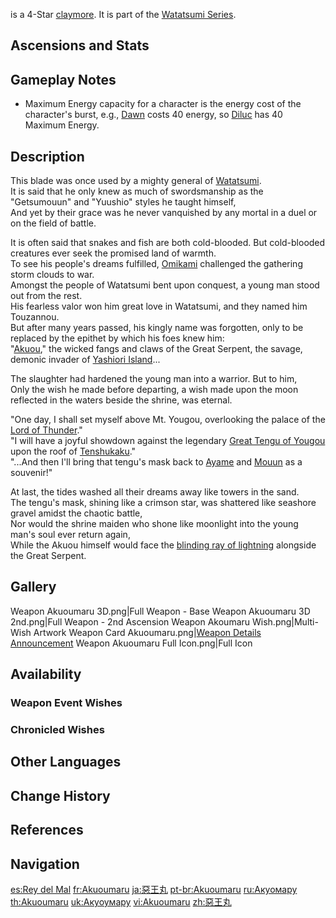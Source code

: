 {{Weapon Infobox
|title          = Aku&shy;ou&shy;maru
|id             = 12416
|image          = <gallery>
Weapon Akuoumaru.png|Base
Weapon Akuoumaru 2nd.png|2nd Ascension
</gallery>
|type           = Claymore
|releaseDate    = 2021-10-13
|quality        = 4
|base_atk       = 42
|2nd_stat_type  = ATK
|2nd_stat       = 9%
|series         = Watatsumi
|passive        = Watatsumi Wavewalker
|effect         = For every point of the entire party's combined maximum Energy capacity, the Elemental Burst DMG of the character equipping this weapon is increased by (var1)%. A maximum of (var2)% increased Elemental Burst DMG can be achieved this way.
|eff_rank1_var1 = 0.12
|eff_rank2_var1 = 0.15
|eff_rank3_var1 = 0.18
|eff_rank4_var1 = 0.21
|eff_rank5_var1 = 0.24
|eff_rank1_var2 = 40
|eff_rank2_var2 = 50
|eff_rank3_var2 = 60
|eff_rank4_var2 = 70
|eff_rank5_var2 = 80
|eff_att1       = Elemental Burst DMG Bonus
|eff_att2       = Energy
|obtain         = Weapon Event Wishes
}}
{{Description|The beloved sword of the legendary "[[Akuou]]." The blade is huge and majestic, but is surprisingly easy to wield.}}
{{Lang|'''Akuoumaru'''|ja=惡王丸|ja_rm=Akuou-maru}} is a 4-Star [[claymore]]. It is part of the [[Watatsumi Series]].

==Ascensions and Stats==
{{Weapon Ascensions and Stats
|ascendMat1 = Coral Branch of a Distant Sea
|ascendMat2 = Jeweled Branch of a Distant Sea
|ascendMat3 = Jade Branch of a Distant Sea
|ascendMat4 = Golden Branch of a Distant Sea
|bossMat1   = Concealed Claw
|bossMat2   = Concealed Unguis
|bossMat3   = Concealed Talon
|commonMat1 = Old Handguard
|commonMat2 = Kageuchi Handguard
|commonMat3 = Famed Handguard
}}

==Gameplay Notes==
* Maximum Energy capacity for a character is the energy cost of the character's burst, e.g., [[Dawn]] costs 40 energy, so [[Diluc]] has 40 Maximum Energy.

==Description==
This blade was once used by a mighty general of [[Watatsumi Island|Watatsumi]].<br>
It is said that he only knew as much of swordsmanship as the "Getsumouun" and "Yuushio" styles he taught himself,<br>
And yet by their grace was he never vanquished by any mortal in a duel or on the field of battle.

It is often said that snakes and fish are both cold-blooded. But cold-blooded creatures ever seek the promised land of warmth.<br>
To see his people's dreams fulfilled, [[Orobashi|Omikami]] challenged the gathering storm clouds to war.<br>
Amongst the people of Watatsumi bent upon conquest, a young man stood out from the rest.<br>
His fearless valor won him great love in Watatsumi, and they named him Touzannou.<br>
But after many years passed, his kingly name was forgotten, only to be replaced by the epithet by which his foes knew him:<br>
"[[Akuou]]," the wicked fangs and claws of the Great Serpent, the savage, demonic invader of [[Yashiori Island]]...

The slaughter had hardened the young man into a warrior. But to him,<br>
Only the wish he made before departing, a wish made upon the moon reflected in the waters beside the shrine, was eternal.

"One day, I shall set myself above Mt. Yougou, overlooking the palace of the [[Lord of Thunder]]."<br>
"I will have a joyful showdown against the legendary [[Sasayuri|Great Tengu of Yougou]] upon the roof of [[Tenshukaku]]."<br>
"...And then I'll bring that tengu's mask back to [[Ayame]] and [[Mouun]] as a souvenir!"

At last, the tides washed all their dreams away like towers in the sand.<br>
The tengu's mask, shining like a crimson star, was shattered like seashore gravel amidst the chaotic battle,<br>
Nor would the shrine maiden who shone like moonlight into the young man's soul ever return again,<br>
While the Akuou himself would face the [[Musou no Hitotachi|blinding ray of lightning]] alongside the Great Serpent.

==Gallery==
<gallery>
Weapon Akuoumaru 3D.png|Full Weapon - Base
Weapon Akuoumaru 3D 2nd.png|Full Weapon - 2nd Ascension
Weapon Akoumaru Wish.png|Multi-Wish Artwork
Weapon Card Akuoumaru.png|[https://twitter.com/GenshinImpact/status/1446686862051971078 Weapon Details Announcement]
Weapon Akuoumaru Full Icon.png|Full Icon
</gallery>

==Availability==
===Weapon Event Wishes===
{{Featured}}

===Chronicled Wishes===
{{Featured|chronicled=1}}

==Other Languages==
{{Other Languages
|1_en      = Akuoumaru
|1_zhs     = 恶王丸
|1_zhs_rm  = Èwángwán
|1_zht     = 惡王丸
|1_zht_rm  = Èwángwán
|1_zh_tl   = Akuoumaru
|1_ja      = 惡王丸
|1_ja_rm   = Akuou-maru<ref>YouTube: [https://youtu.be/uw-b54nYqi8 {{ja|【原神】Ver.2.2「霧の海と謎の秘境」予告番組inTGS2021}}]</ref>
|1_ja_tl   = Akuoumaru
|1_ko      = 아쿠오마루
|1_es      = Rey del Mal
|1_es_tl   = King of Evil
|1_fr      = Akuoumaru
|1_ru      = Акуомару
|1_th      = Akuoumaru
|1_vi      = Akuoumaru
|1_de      = Akuoumaru
|1_id      = Akuoumaru
|1_pt      = Akuoumaru
|1_tr      = Akuou'nun Kılıcı
|1_tr_tl   = Akuou's Sword
|1_it      = Spada di Akuou
|1_it_tl   = Akuou's Sword

|Transclude=Watatsumi Series#2
}}

==Change History==
{{Change History|2.2}}

==References==
{{Reflist|1}}

==Navigation==
{{Weapons by Series Navbox|series=Watatsumi}}
{{Weapon Navbox|Claymores}}

[[es:Rey del Mal]]
[[fr:Akuoumaru]]
[[ja:惡王丸]]
[[pt-br:Akuoumaru]]
[[ru:Акуомару]]
[[th:Akuoumaru]]
[[uk:Акуоумару]]
[[vi:Akuoumaru]]
[[zh:惡王丸]]